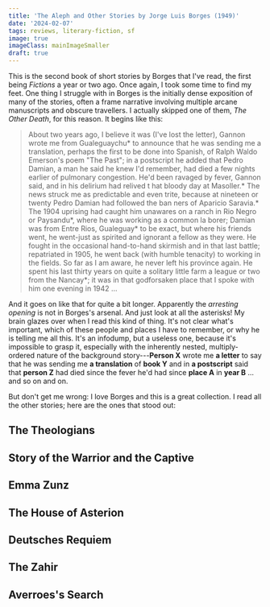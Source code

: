 ```yaml
---
title: 'The Aleph and Other Stories by Jorge Luis Borges (1949)'
date: '2024-02-07'
tags: reviews, literary-fiction, sf
image: true
imageClass: mainImageSmaller
draft: true
---
```

This is the second book of short stories by Borges that I've read, the first being _Fictions_ a year or two ago. Once again, I took some time to find my feet. One thing I struggle with in Borges is the initially dense exposition of many of the stories, often a frame narrative involving multiple arcane manuscripts and obscure travellers. I actually skipped one of them, _The Other Death_, for this reason. It begins like this:

> About two years ago, I believe it was (I've lost the letter), Gannon wrote me from Gualeguaychu* to announce that he was sending me a translation, perhaps the first to be done into Spanish, of Ralph Waldo Emerson's poem "The Past"; in a postscript he added that Pedro Damian, a man he said he knew I'd remember, had died a few nights earlier of pulmonary congestion. He'd been ravaged by fever, Gannon said, and in his delirium had relived t hat bloody day at Masoller.* The news struck me as predictable and even trite, because at nineteen or twenty Pedro Damian had followed the ban ners of Aparicio Saravia.* The 1904 uprising had caught him unawares on a ranch in Rio Negro or Paysandu*, where he was working as a common la borer; Damian was from Entre Rios, Gualeguay* to be exact, but where his friends went, he went-just as spirited and ignorant a fellow as they were. He fought in the occasional hand-to-hand skirmish and in that last battle; repatriated in 1905, he went back (with humble tenacity) to working in the fields. So far as I am aware, he never left his province again. He spent his last thirty years on quite a solitary little farm a league or two from the Nancay*; it was in that godforsaken place that I spoke with him one evening in 1942 ...

And it goes on like that for quite a bit longer. Apparently the _arresting opening_ is not in Borges's arsenal. And just look at all the asterisks! My brain glazes over when I read this kind of thing. It's not clear what's important, which of these people and places I have to remember, or why he is telling me all this. It's an infodump, but a useless one, because it's impossible to grasp it, especially with the inherently nested, multiply-ordered nature of the background story---**Person X** wrote me **a letter** to say that he was sending me **a translation** of **book Y** and in **a postscript** said that **person Z** had died since the fever he'd had since **place A** in **year B** ... and so on and on.

But don't get me wrong: I love Borges and this is a great collection. I read all the other stories; here are the ones that stood out:

## The Theologians

## Story of the Warrior and the Captive

## Emma Zunz

## The House of Asterion

## Deutsches Requiem

## The Zahir

## Averroes's Search


